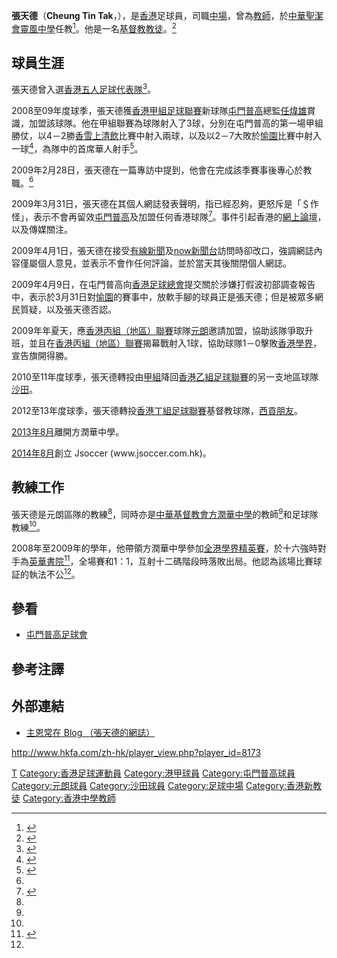 '''張天德'''（'''Cheung Tin Tak'''，{{bd|1980年|3月11日}}），是[[香港|香港]]足球員，司職[[中場|中場]]，曾為[[教師|教師]]，於[[中華聖潔會靈風中學|中華聖潔會靈風中學]]任教<ref name="ap090402">{{cite news|language=zh-hk |url=http://appledaily.atnext.com/template/apple/art_main.cfm?iss_id=20090402&sec_id=4104&subsec_id=12731&art_id=12593170 |title=不滿最後七分鐘連失四球落敗 隊友未盡力 屯門普高球員怒掛靴 |publisher=《[[蘋果日報|蘋果日報]]》 |date=2009-04-02 |accessdate=2009-04-02 |deadurl=yes |archiveurl=https://web.archive.org/web/20090404021905/http://www1.appledaily.atnext.com/template/apple/art_main.cfm?iss_id=20090402&sec_id=4104&subsec_id=12731&art_id=12593170 |archivedate=2009-04-04 }}</ref></small>。他是一名[[基督教|基督教]][[教徒|教徒]]。<ref>{{cite web|language=zh-hk|url=http://hk.myblog.yahoo.com/tintak311|title=主恩常在 Blog|publisher=張天德|accessdate=2009-04-02|archive-date=2009-04-10|archive-url=https://web.archive.org/web/20090410151704/http://hk.myblog.yahoo.com/tintak311|dead-url=no}}</ref>

==球員生涯==
張天德曾入選[[香港五人足球代表隊|香港五人足球代表隊]]<ref name="mp090228">{{cite news|language=zh-hk|url=http://hk.sports.yahoo.com/090227/42/3a1dn.html|title=屯門奧巴馬堅持信念改偏見|accessdate=2009-04-02|publisher=《[[明報|明報]]》|date=2009-02-28|archive-date=2009-03-05|archive-url=https://web.archive.org/web/20090305142754/http://hk.sports.yahoo.com/090227/42/3a1dn.html|dead-url=no}}</ref>。

2008至09年度球季，張天德獲[[香港甲組足球聯賽|香港甲組足球聯賽]]新球隊[[屯門普高|屯門普高]]總監[[任煒雄|任煒雄]]賞識，加盟該球隊。他在甲組聯賽為球隊射入了3球，分別在屯門普高的第一場甲組勝仗，以4－2勝[[深圳足球俱樂部|香雪上清飲]]比賽中射入兩球，以及以2－7大敗於[[愉園體育會|愉園]]比賽中射入一球<ref>{{cite web|language=zh-hk|url=http://www.hkfa.com/zh-hk/player_view.php?player_id=8173|title=張天德 球員資料|accessdate=2009-04-02|publisher=[[香港足球總會|香港足球總會]]官方網站|date=2009-04-02|archive-date=2013-03-29|archive-url=https://web.archive.org/web/20130329014827/http://www.hkfa.com/zh-hk/player_view.php?player_id=8173|dead-url=no}}</ref>，為隊中的首席華人射手<ref>{{cite web|language=zh-hk|url=http://www.hkfa.com/zh-hk/match_shooter_table.php?lg_id=0&leagueyear=2008-2009|title=射手榜 - 甲組賽事|accessdate=2009-04-02|publisher=[[香港足球總會|香港足球總會]]官方網站|date=2009-04-02|archive-date=2012-10-22|archive-url=https://web.archive.org/web/20121022044328/http://www.hkfa.com/zh-hk/match_shooter_table.php?lg_id=0&leagueyear=2008-2009|dead-url=no}}</ref>。

2009年2月28日，張天德在一篇專訪中提到，他會在完成該季賽事後專心於教職。<ref name="mp090228" />

2009年3月31日，張天德在其個人網誌發表聲明，指已經忍夠，更怒斥是「＄作怪」，表示不會再留效[[屯門普高|屯門普高]]及加盟任何香港球隊<ref>{{cite news|language=zh-hk|url=http://hk.news.yahoo.com/article/090401/4/bh4a.html|title=屯門普高 7分鐘輸4球鬧假波疑雲 張天德退隊斥「$作怪」 足總跟進|accessdate=2009-04-02|publisher=《[[明報|明報]]》|date=2009-04-02|archive-date=2009-04-05|archive-url=https://web.archive.org/web/20090405100509/http://hk.news.yahoo.com/article/090401/4/bh4a.html|dead-url=no}}</ref>。事件引起香港的[[網上論壇|網上論壇]]，以及傳媒關注。

2009年4月1日，張天德在接受[[有線新聞|有線新聞]]及[[now新聞台|now新聞台]]訪問時卻改口，強調網誌內容僅屬個人意見，並表示不會作任何評論，並於當天其後關閉個人網誌。

2009年4月9日，在屯門普高向[[香港足球總會|香港足球總會]]提交關於涉嫌打假波初部調查報告中，表示於3月31日對[[愉園體育會|愉園]]的賽事中，放軟手腳的球員正是張天德；但是被眾多網民質疑，以及張天德否認。

2009年年夏天，應[[香港丙組（地區）聯賽|香港丙組（地區）聯賽]]球隊[[元朗區體育會足球隊|元朗]]邀請加盟，協助該隊爭取升班，並且在[[香港丙組（地區）聯賽|香港丙組（地區）聯賽]]揭幕戰射入1球，協助球隊1－0擊敗[[香港學界足球隊|香港學界]]，宣告旗開得勝。

2010至11年度球季，張天德轉投由[[香港甲組足球聯賽|甲組]]降回[[香港乙組足球聯賽|香港乙組足球聯賽]]的另一支地區球隊[[沙田體育會足球隊|沙田]]。

2012至13年度球季，張天德轉投[[香港丁組足球聯賽|香港丁組足球聯賽]]基督教球隊，[[西貢朋友足球會|西貢朋友]]。

[[2013年8月|2013年8月]]離開方潤華中學。

[[2014年8月|2014年8月]]創立 Jsoccer (www.jsoccer.com.hk)。

==教練工作==
張天德是元朗區隊的教練<ref name="mp090228" />，同時亦是[[中華基督教會方潤華中學|中華基督教會方潤華中學]]的教師<ref name="ap090402" />和足球隊教練<ref name="mp090228" />。

2008年至2009年的學年，他帶領方潤華中學參加[[香港學界足球賽事|全港學界精英賽]]，於十六強時對手為[[英華書院|英華書院]]<ref>{{cite web|language=zh-hk|url=http://www.hkssf-ext.org.hk/external/Jing%20Ying/Jing%20Ying-0809/JYFB0809/Acrobat/Result_fixture_JYFB0809.pdf|title=全港學界精英足球比賽 比賽賽程表及成績|accessdate=2009-04-02|publisher=香港學界育聯會|date=2009-03-09}}{{dead link|date=2018年2月 |bot=InternetArchiveBot |fix-attempted=yes }}</ref>，全場賽和1：1，互射十二碼階段時落敗出局。他認為該場比賽球証的執法不公<ref name="mp090228" />。

==參看==
* [[屯門普高足球會|屯門普高足球會]]

==參考注譯==
{{reflist}}

==外部連結==
* [http://hk.myblog.yahoo.com/tintak311 主恩常在 Blog （張天德的網誌）] {{Wayback|url=http://hk.myblog.yahoo.com/tintak311 |date=20090410151704 }}
http://www.hkfa.com/zh-hk/player_view.php?player_id=8173 {{Wayback|url=http://www.hkfa.com/zh-hk/player_view.php?player_id=8173 |date=20130329014827 }}


{{DEFAULTSORT:Cheung Tin Tak}} 
[[Category:张姓|T]]
[[Category:香港足球運動員|Category:香港足球運動員]]
[[Category:港甲球員|Category:港甲球員]]
[[Category:屯門普高球員|Category:屯門普高球員]]
[[Category:元朗球員|Category:元朗球員]]
[[Category:沙田球員|Category:沙田球員]]
[[Category:足球中場|Category:足球中場]]
[[Category:香港新教徒|Category:香港新教徒]]
[[Category:香港中學教師|Category:香港中學教師]]